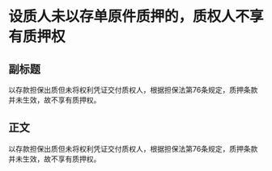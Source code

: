 # 设质人未以存单原件质押的，质权人不享有质押权
## 副标题
以存款担保出质但未将权利凭证交付质权人，根据担保法第76条规定，质押条款并未生效，故不享有质押权。
## 正文
以存款担保出质但未将权利凭证交付质权人，根据担保法第76条规定，质押条款并未生效，故不享有质押权。